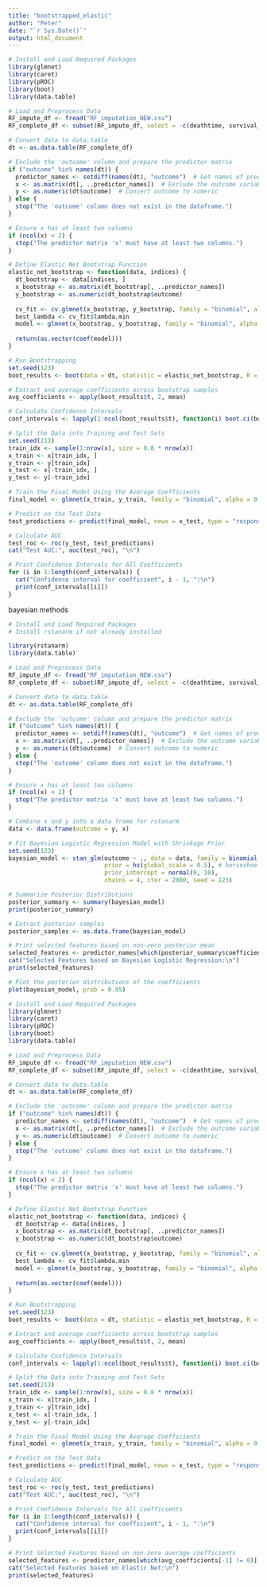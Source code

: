```yaml
---
title: "bootstrapped_elastic"
author: "Peter"
date: "`r Sys.Date()`"
output: html_document
---
```



```r
# Install and Load Required Packages
library(glmnet)
library(caret)
library(pROC)
library(boot)
library(data.table)

# Load and Preprocess Data
RF_impute_df <- fread("RF_imputation_NEW.csv")
RF_complete_df <- subset(RF_impute_df, select = -c(deathtime, survival_time, LOS, Unnamed_0, V1, admittime, ID, group, tLOS, Anion_gap, subject_id))

# Convert data to data.table
dt <- as.data.table(RF_complete_df)

# Exclude the 'outcome' column and prepare the predictor matrix
if ("outcome" %in% names(dt)) {
  predictor_names <- setdiff(names(dt), "outcome")  # Get names of predictor columns
  x <- as.matrix(dt[, ..predictor_names])  # Exclude the outcome variable
  y <- as.numeric(dt$outcome)  # Convert outcome to numeric
} else {
  stop("The 'outcome' column does not exist in the dataframe.")
}

# Ensure x has at least two columns
if (ncol(x) < 2) {
  stop("The predictor matrix 'x' must have at least two columns.")
}

# Define Elastic Net Bootstrap Function
elastic_net_bootstrap <- function(data, indices) {
  dt_bootstrap <- data[indices, ]
  x_bootstrap <- as.matrix(dt_bootstrap[, ..predictor_names])
  y_bootstrap <- as.numeric(dt_bootstrap$outcome)
  
  cv_fit <- cv.glmnet(x_bootstrap, y_bootstrap, family = "binomial", alpha = 0.5)
  best_lambda <- cv_fit$lambda.min
  model <- glmnet(x_bootstrap, y_bootstrap, family = "binomial", alpha = 0.5, lambda = best_lambda)
  
  return(as.vector(coef(model)))
}

# Run Bootstrapping
set.seed(123)
boot_results <- boot(data = dt, statistic = elastic_net_bootstrap, R = 100)

# Extract and average coefficients across bootstrap samples
avg_coefficients <- apply(boot_results$t, 2, mean)

# Calculate Confidence Intervals
conf_intervals <- lapply(1:ncol(boot_results$t), function(i) boot.ci(boot_results, type = "perc", index = i))

# Split the Data into Training and Test Sets
set.seed(213)
train_idx <- sample(1:nrow(x), size = 0.8 * nrow(x))
x_train <- x[train_idx, ]
y_train <- y[train_idx]
x_test <- x[-train_idx, ]
y_test <- y[-train_idx]

# Train the Final Model Using the Average Coefficients
final_model <- glmnet(x_train, y_train, family = "binomial", alpha = 0.5, lambda = best_lambda)

# Predict on the Test Data
test_predictions <- predict(final_model, newx = x_test, type = "response")

# Calculate AUC
test_roc <- roc(y_test, test_predictions)
cat("Test AUC:", auc(test_roc), "\n")

# Print Confidence Intervals for All Coefficients
for (i in 1:length(conf_intervals)) {
  cat("Confidence interval for coefficient", i - 1, ":\n")
  print(conf_intervals[[i]])
}

```

bayesian methods
```r
# Install and Load Required Packages
# Install rstanarm if not already installed

library(rstanarm)
library(data.table)

# Load and Preprocess Data
RF_impute_df <- fread("RF_imputation_NEW.csv")
RF_complete_df <- subset(RF_impute_df, select = -c(deathtime, survival_time, LOS, Unnamed_0, V1, admittime, ID, group, tLOS, Anion_gap, subject_id))

# Convert data to data.table
dt <- as.data.table(RF_complete_df)

# Exclude the 'outcome' column and prepare the predictor matrix
if ("outcome" %in% names(dt)) {
  predictor_names <- setdiff(names(dt), "outcome")  # Get names of predictor columns
  x <- as.matrix(dt[, ..predictor_names])  # Exclude the outcome variable
  y <- as.numeric(dt$outcome)  # Convert outcome to numeric
} else {
  stop("The 'outcome' column does not exist in the dataframe.")
}

# Ensure x has at least two columns
if (ncol(x) < 2) {
  stop("The predictor matrix 'x' must have at least two columns.")
}

# Combine x and y into a data frame for rstanarm
data <- data.frame(outcome = y, x)

# Fit Bayesian Logistic Regression Model with Shrinkage Prior
set.seed(123)
bayesian_model <- stan_glm(outcome ~ ., data = data, family = binomial(link = "logit"),
                           prior = hs(global_scale = 0.5), # horseshoe prior
                           prior_intercept = normal(0, 10),
                           chains = 4, iter = 2000, seed = 123)

# Summarize Posterior Distributions
posterior_summary <- summary(bayesian_model)
print(posterior_summary)

# Extract posterior samples
posterior_samples <- as.data.frame(bayesian_model)

# Print selected features based on non-zero posterior mean
selected_features <- predictor_names[which(posterior_summary$coefficients[-1, "Mean"] != 0)]
cat("Selected Features based on Bayesian Logistic Regression:\n")
print(selected_features)

# Plot the posterior distributions of the coefficients
plot(bayesian_model, prob = 0.95)

```



```r
# Install and Load Required Packages
library(glmnet)
library(caret)
library(pROC)
library(boot)
library(data.table)

# Load and Preprocess Data
RF_impute_df <- fread("RF_imputation_NEW.csv")
RF_complete_df <- subset(RF_impute_df, select = -c(deathtime, survival_time, LOS, Unnamed_0, V1, admittime, ID, group, tLOS, Anion_gap, subject_id))

# Convert data to data.table
dt <- as.data.table(RF_complete_df)

# Exclude the 'outcome' column and prepare the predictor matrix
if ("outcome" %in% names(dt)) {
  predictor_names <- setdiff(names(dt), "outcome")  # Get names of predictor columns
  x <- as.matrix(dt[, ..predictor_names])  # Exclude the outcome variable
  y <- as.numeric(dt$outcome)  # Convert outcome to numeric
} else {
  stop("The 'outcome' column does not exist in the dataframe.")
}

# Ensure x has at least two columns
if (ncol(x) < 2) {
  stop("The predictor matrix 'x' must have at least two columns.")
}

# Define Elastic Net Bootstrap Function
elastic_net_bootstrap <- function(data, indices) {
  dt_bootstrap <- data[indices, ]
  x_bootstrap <- as.matrix(dt_bootstrap[, ..predictor_names])
  y_bootstrap <- as.numeric(dt_bootstrap$outcome)
  
  cv_fit <- cv.glmnet(x_bootstrap, y_bootstrap, family = "binomial", alpha = 0.5)
  best_lambda <- cv_fit$lambda.min
  model <- glmnet(x_bootstrap, y_bootstrap, family = "binomial", alpha = 0.5, lambda = best_lambda)
  
  return(as.vector(coef(model)))
}

# Run Bootstrapping
set.seed(123)
boot_results <- boot(data = dt, statistic = elastic_net_bootstrap, R = 100)

# Extract and average coefficients across bootstrap samples
avg_coefficients <- apply(boot_results$t, 2, mean)

# Calculate Confidence Intervals
conf_intervals <- lapply(1:ncol(boot_results$t), function(i) boot.ci(boot_results, type = "perc", index = i))

# Split the Data into Training and Test Sets
set.seed(213)
train_idx <- sample(1:nrow(x), size = 0.8 * nrow(x))
x_train <- x[train_idx, ]
y_train <- y[train_idx]
x_test <- x[-train_idx, ]
y_test <- y[-train_idx]

# Train the Final Model Using the Average Coefficients
final_model <- glmnet(x_train, y_train, family = "binomial", alpha = 0.5, lambda = best_lambda)

# Predict on the Test Data
test_predictions <- predict(final_model, newx = x_test, type = "response")

# Calculate AUC
test_roc <- roc(y_test, test_predictions)
cat("Test AUC:", auc(test_roc), "\n")

# Print Confidence Intervals for All Coefficients
for (i in 1:length(conf_intervals)) {
  cat("Confidence interval for coefficient", i - 1, ":\n")
  print(conf_intervals[[i]])
}

# Print Selected Features based on non-zero average coefficients
selected_features <- predictor_names[which(avg_coefficients[-1] != 0)]
cat("Selected Features based on Elastic Net:\n")
print(selected_features)

```




